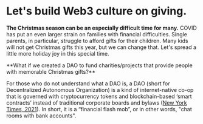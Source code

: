 
# Let's build Web3 culture on giving.

**The Christmas season can be an especially difficult time for many.** COVID has put an even larger strain on families with financial difficulties. Single parents, in particular, struggle to afford gifts for their children. Many kids will not get Christmas gifts this year, but we can change that. Let's spread a little more holiday joy in this special time.

<Callout type="error" emoji="🎄">
  **What if we created a DAO to fund charities/projects that provide people with memorable Christmas gifts?**
</Callout>

For those who do not understand what a DAO is, a DAO (short for Decentralized Autonomous Organization) is a kind of internet-native co-op that is governed with cryptocurrency tokens and blockchain-based ‘smart contracts’ instead of traditional corporate boards and bylaws ([New York Times, 2021](https://www.nytimes.com/2021/11/17/business/crypto-constitution-sothebys.html)). In short, it is a “financial flash mob”, or in other words, "chat rooms with bank accounts".